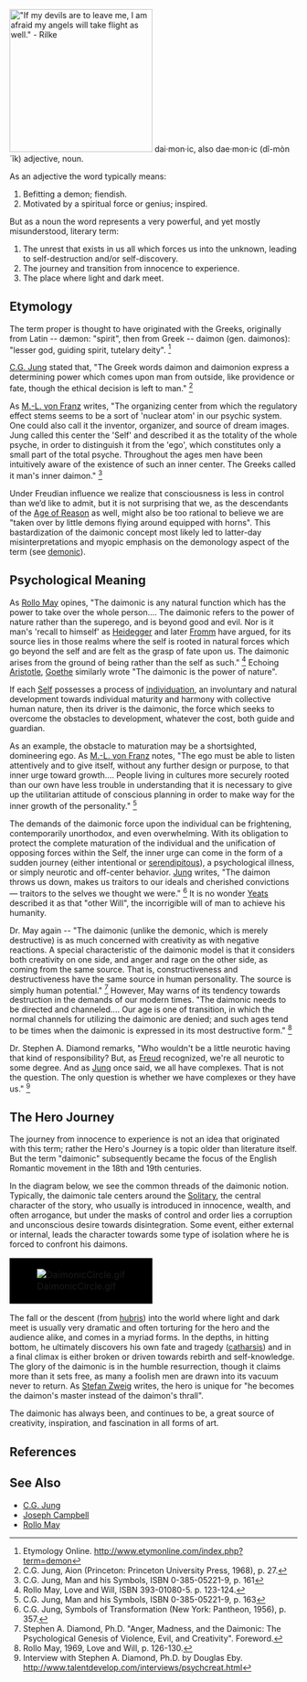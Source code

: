 {{cleanup-tone}}

[[Image:Paradiso Canto 31.jpg|thumb|250px|"If my devils are to leave me, I am afraid my angels will take flight as well." - Rilke]]
dai·mon·ic, also dae·mon·ic (dî-mòn´îk) adjective, noun. 

As an adjective the word typically means: 

# Befitting a demon; fiendish. 
# Motivated by a spiritual force or genius; inspired. 

But as a noun the word represents a very powerful, and yet mostly misunderstood, literary term:

# The unrest that exists in us all which forces us into the unknown, leading to self-destruction and/or self-discovery.
# The journey and transition from innocence to experience.
# The place where light and dark meet.


== Etymology ==

The term proper is thought to have originated with the Greeks, originally from Latin -- dæmon: "spirit", then from Greek -- daimon (gen. daimonos): "lesser god, guiding spirit, tutelary deity". <ref>Etymology Online. http://www.etymonline.com/index.php?term=demon</ref>

[[C.G. Jung]] stated that, "The Greek words daimon and daimonion express a determining power which comes upon man from outside, like providence or fate, though the ethical decision is left to man." <ref>C.G. Jung, Aion (Princeton: Princeton University Press, 1968), p. 27.</ref>

As [[M.-L. von Franz]] writes, "The organizing center from which the regulatory effect stems seems to be a sort of 'nuclear atom' in our psychic system.  One could also call it the inventor, organizer, and source of dream images. Jung called this center the 'Self' and described it as the totality of the whole psyche, in order to distinguish it from the 'ego', which constitutes only a small part of the total psyche.  Throughout the ages men have been intuitively aware of the existence of such an inner center.  The Greeks called it man's inner daimon." <ref>C.G. Jung, Man and his Symbols, ISBN 0-385-05221-9, p. 161</ref>

Under Freudian influence we realize that consciousness is less in control than we’d like to admit, but it is not surprising that we, as the descendants of the [[The Enlightenment|Age of Reason]] as well, might also be too rational to believe we are "taken over by little demons flying around equipped with horns".  This bastardization of the daimonic concept most likely led to latter-day misinterpretations and myopic emphasis on the demonology aspect of the term (see [[demonic]]).

== Psychological Meaning ==

As [[Rollo May]] opines, "The daimonic is any natural function which has the power to take over the whole person.... The daimonic refers to the power of nature rather than the superego, and is beyond good and evil. Nor is it man's 'recall to himself' as [[Heidegger]] and later [[Fromm]] have argued, for its source lies in those realms where the self is rooted in natural forces which go beyond the self and are felt as the grasp of fate upon us. The daimonic arises from the ground of being rather than the self as such." <ref>Rollo May, Love and Will, ISBN 393-01080-5. p. 123-124.</ref>  Echoing [[Aristotle]], [[Goethe]] similarly wrote "The daimonic is the power of nature".

If each [[Self (Jung)|Self]] possesses a process of [[individuation]], an involuntary and natural development towards individual maturity and harmony with collective human nature, then its driver is the daimonic, the force which seeks to overcome the obstacles to development, whatever the cost, both guide and guardian.

As an example, the obstacle to maturation may be a shortsighted, domineering ego.  As [[M.-L. von Franz]] notes, "The ego must be able to listen attentively and to give itself, without any further design or purpose, to that inner urge toward growth.... People living in cultures more securely rooted than our own have less trouble in understanding that it is necessary to give up the utilitarian attitude of conscious planning in order to make way for the inner growth of the personality." <ref>C.G. Jung, Man and his Symbols, ISBN 0-385-05221-9, p. 163</ref>

The demands of the daimonic force upon the individual can be frightening, contemporarily unorthodox, and even overwhelming.  With its obligation to protect the complete maturation of the individual and the unification of opposing forces within the Self, the inner urge can come in the form of a sudden journey (either intentional or [[serendipitous]]), a psychological illness, or simply neurotic and off-center behavior.  [[Jung]] writes, "The daimon throws us down, makes us traitors to our ideals and cherished convictions — traitors to the selves we thought we were." <ref>C.G. Jung, Symbols of Transformation (New York: Pantheon, 1956), p. 357.</ref>  It is no wonder [[Yeats]] described it as that "other Will", the incorrigible will of man to achieve his humanity.

Dr. May again -- "The daimonic (unlike the demonic, which is merely destructive) is as much concerned with creativity as with negative reactions. A special characteristic of the daimonic model is that it considers both creativity on one side, and anger and rage on the other side, as coming from the same source. That is, constructiveness and destructiveness have the same source in human personality. The source is simply human potential."  <ref>Stephen A. Diamond, Ph.D. "Anger, Madness, and the Daimonic: The Psychological Genesis of Violence, Evil, and Creativity". Foreword.</ref> However, May warns of its tendency towards destruction in the demands of our modern times.  "The daimonic needs to be directed and channeled.... Our age is one of transition, in which the normal channels for utilizing the daimonic are denied; and such ages tend to be times when the daimonic is expressed in its most destructive form." <ref>Rollo May, 1969, Love and Will, p. 126-130.</ref>

Dr. Stephen A. Diamond remarks, "Who wouldn't be a little neurotic having that kind of responsibility? But, as [[Freud]] recognized, we're all neurotic to some degree. And as [[Jung]] once said, we all have complexes. That is not the question. The only question is whether we have complexes or they have us." <ref>Interview with Stephen A. Diamond, Ph.D. by Douglas Eby. http://www.talentdevelop.com/interviews/psychcreat.html</ref>

== The Hero Journey ==

The journey from innocence to experience is not an idea that originated with this term; rather the Hero's Journey is a topic older than literature itself.  But the term "daimonic" subsequently became the focus of the English Romantic movement in the 18th and 19th centuries.

In the diagram below, we see the common threads of the daimonic notion. Typically, the daimonic tale centers around the [[Solitary]], the central character of the story, who usually is introduced in innocence, wealth, and often arrogance, but under the masks of control and order lies a corruption and unconscious desire towards disintegration. Some event, either external or internal, leads the character towards some type of isolation where he is forced to confront his daimons. 

<table align="center">
<tr>
<td bgcolor="black">
[[Image:DaimonicCircle.gif]]
</td>
</tr>
</table>

The fall or the descent (from [[hubris]]) into the world where light and dark meet is usually very dramatic and often torturing for the hero and the audience alike, and comes in a myriad forms. In the depths, in hitting bottom, he ultimately discovers his own fate and tragedy ([[catharsis]]) and in a final climax is either broken or driven towards rebirth and self-knowledge. The glory of the daimonic is in the humble resurrection, though it claims more than it sets free, as many a foolish men are drawn into its vacuum never to return. As [[Stefan Zweig]] writes, the hero is unique for "he becomes the daimon's master instead of the daimon's thrall". 

The daimonic has always been, and continues to be, a great source of creativity, inspiration, and fascination in all forms of art.

== References ==

<!--See http://en.wikipedia.org/wiki/Wikipedia:Footnotes for an explanation of how to generate footnotes using the <ref> and </ref> tags and the tag below --> 
<references/>

== See Also ==

* [[C.G. Jung]]
* [[Joseph Campbell]]
* [[Rollo May]]